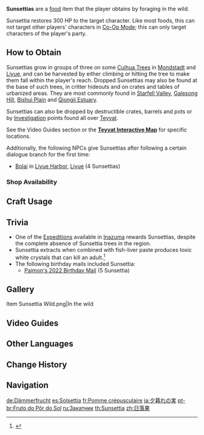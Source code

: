 {{Food Infobox
|id              = 100002
|name            = Sunsettia
|image           = Item Sunsettia.png
|description     = A plump fruit, beautiful like the sunset, that is abundant across all of Teyvat. It has a curious, sweet aroma and is able to energize an individual.
|type            = Recovery Dishes
|effectType      = Healing
|effect          = Restores '''300''' HP.
|eff_att1        = HP Restore
|eff_att2        = HP Restore Fixed
|quality         = 0
|source1         = Found in the wild
|source2         = {{Sold By}}
|source3         = Reward from [[Expeditions]]
|source4         = Drops from [[Investigation]]
}}
'''Sunsettias''' are a [[food]] item that the player obtains by foraging in the wild.

Sunsettia restores 300 HP to the target character. Like most foods, this can not target other players' characters in [[Co-Op Mode]]; this can only target characters of the player's party.

==How to Obtain==
Sunsettias grow in groups of three on some [[Cuihua Wood|Cuihua Trees]] in [[Mondstadt]] and [[Liyue]], and can be harvested by either climbing or hitting the tree to make them fall within the player's reach. Dropped Sunsettias may also be found at the base of such trees, in critter hideouts and on crates and tables of urbanized areas. They are most commonly found in [[Starfell Valley]], [[Galesong Hill]], [[Bishui Plain]] and [[Qiongji Estuary]].

Sunsettias can also be dropped by destructible crates, barrels and pots or by [[Investigation]] points found all over [[Teyvat]].

See the Video Guides section or the '''[https://webstatic-sea.mihoyo.com/app/ys-map-sea/index.html#/map/2?shown_types=164 Teyvat Interactive Map]''' for specific locations.

Additionally, the following NPCs give Sunsettias after following a certain dialogue branch for the first time:
*[[Bolai]] in [[Liyue Harbor]], [[Liyue]] (4 Sunsettias)

===Shop Availability===
{{Shop Availability}}

==Craft Usage==
{{Craft Usage}}

==Trivia==
*One of the [[Expeditions]] available in [[Inazuma]] rewards Sunsettias, despite the complete absence of Sunsettia trees in the region.
*Sunsettia extracts when combined with fish-liver paste produces toxic white crystals that can kill an adult.<ref>{{Ref/Item|Forensic Office Research Log Excerpt}}</ref>
*The following birthday mails included Sunsettia:
**[[Mail/It's Paimon's Birthday! (2022-06-01)|Paimon's 2022 Birthday Mail]] (5 Sunsettia)

==Gallery==
<gallery>
Item Sunsettia Wild.png|In the wild
</gallery>

==Video Guides==
{{EVT
|video1   = https://youtu.be/cGqz2UK7lxo
|caption1 = Mondstadt Region Farm Guide (212 Total)
}}

==Other Languages==
{{Other Languages
|en      = Sunsettia
|zhs     = 日落果
|zhs_rm  = Rìluò Guǒ
|zht     = 日落果
|zht_rm  = Rìluò Guǒ
|zh_tl   = Sunset Fruit
|ja      = 夕暮れの実
|ja_rm   = Yuugure no Mi
|ja_tl   = Dusk Fruit
|ko      = {{tt|일몰|日沒}} 열매
|ko_tl   = Sunset Fruit
|es      = Solsettia
|es_tl   = Sunsettia
|fr      = Pomme crépusculaire
|fr_tl   = Twilight Apple
|ru      = Закатник
|ru_tl   = Sunsettia
|ru_note = {{ru|Закат}} is the word for "Sunset," while the suffix {{ru|-ник}} is added to denote &mdash; in this case &mdash; an object. "Sunsettia" is an accurate translation.
|th      = Sunsettia
|vi      = {{tt|Quả|果}} {{tt|Nhật Lạc|日落}}
|vi_tl   = Sunset Fruit{{Sino|vi|part=1}}
|de      = Dämmerfrucht
|de_tl   = Dawn Fruit
|id      = Sunsettia
|pt      = Fruto do Pôr do Sol
|pt_tl   = 
|tr      = Güneriği
|tr_tl   = 
|it      = Tramontino
|it_tl   = Little Sunset
}}

==Change History==
{{Change History|1.0}}

==Navigation==
{{Food Navbox}}

[[de:Dämmerfrucht]]
[[es:Solsettia]]
[[fr:Pomme crépusculaire]]
[[ja:夕暮れの実]]
[[pt-br:Fruto do Pôr do Sol]]
[[ru:Закатник]]
[[th:Sunsettia]]
[[zh:日落果]]